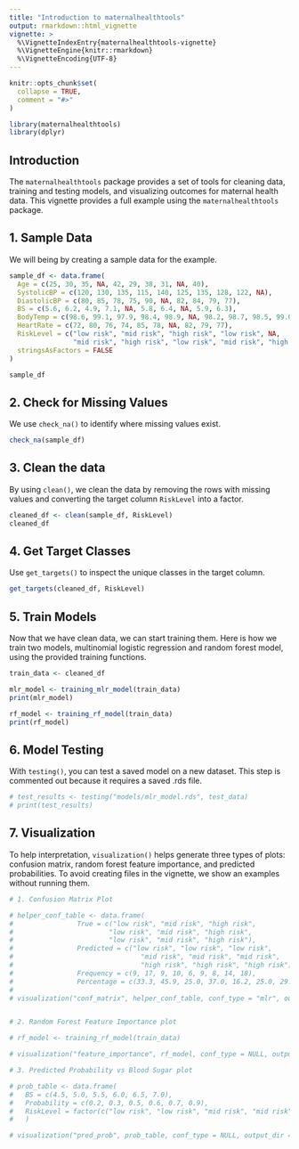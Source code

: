 ```yaml
---
title: "Introduction to maternalhealthtools"
output: rmarkdown::html_vignette
vignette: >
  %\VignetteIndexEntry{maternalhealthtools-vignette}
  %\VignetteEngine{knitr::rmarkdown}
  %\VignetteEncoding{UTF-8}
---
```


```r
knitr::opts_chunk$set(
  collapse = TRUE,
  comment = "#>"
)
```

```r
library(maternalhealthtools)
library(dplyr)
```

## Introduction

The `maternalhealthtools` package provides a set of tools for cleaning data, training and testing models, and visualizing outcomes for maternal health data. This vignette provides a full example using the `maternalhealthtools` package. 

## 1. Sample Data
We will being by creating a sample data for the example.
```r
sample_df <- data.frame(
  Age = c(25, 30, 35, NA, 42, 29, 38, 31, NA, 40),
  SystolicBP = c(120, 130, 135, 115, 140, 125, 135, 128, 122, NA),
  DiastolicBP = c(80, 85, 78, 75, 90, NA, 82, 84, 79, 77),
  BS = c(5.6, 6.2, 4.9, 7.1, NA, 5.8, 6.4, NA, 5.9, 6.3),
  BodyTemp = c(98.6, 99.1, 97.9, 98.4, 98.9, NA, 98.2, 98.7, 98.5, 99.0),
  HeartRate = c(72, 80, 76, 74, 85, 78, NA, 82, 79, 77),
  RiskLevel = c("low risk", "mid risk", "high risk", "low risk", NA,
                "mid risk", "high risk", "low risk", "mid risk", "high risk"),
  stringsAsFactors = FALSE
)

sample_df
```

## 2. Check for Missing Values
We use `check_na()` to identify where missing values exist.
```r
check_na(sample_df)
```

## 3. Clean the data
By using `clean()`, we clean the data by removing the rows with missing values and converting the target column `RiskLevel` into a factor.
```r
cleaned_df <- clean(sample_df, RiskLevel)
cleaned_df
```

## 4. Get Target Classes
Use `get_targets()` to inspect the unique classes in the target column.
```r
get_targets(cleaned_df, RiskLevel)
```

## 5. Train Models
Now that we have clean data, we can start training them. Here is how we train two models, multinomial logistic regression and random forest model, using the provided training functions. 

```r
train_data <- cleaned_df

mlr_model <- training_mlr_model(train_data)
print(mlr_model)
```

```r
rf_model <- training_rf_model(train_data)
print(rf_model)
```
## 6. Model Testing
With `testing()`, you can test a saved model on a new dataset. This step is commented out because it requires a saved .rds file.

```r
# test_results <- testing("models/mlr_model.rds", test_data)
# print(test_results)
```

## 7. Visualization
To help interpretation, `visualization()` helps generate three types of plots: confusion matrix, random forest feature importance, and predicted probabilities. To avoid creating files in the vignette, we show an examples without running them. 
```r
# 1. Confusion Matrix Plot

# helper_conf_table <- data.frame(
#                True = c("low risk", "mid risk", "high risk",
#                        "low risk", "mid risk", "high risk",
#                        "low risk", "mid risk", "high risk"),
#                Predicted = c("low risk", "low risk", "low risk",
#                                "mid risk", "mid risk", "mid risk",
#                                "high risk", "high risk", "high risk"),
#                Frequency = c(9, 17, 9, 10, 6, 9, 8, 14, 18),
#                Percentage = c(33.3, 45.9, 25.0, 37.0, 16.2, 25.0, 29.6, 37.8, 50.0))
#                
# visualization("conf_matrix", helper_conf_table, conf_type = "mlr", output_dir = "outputs")


# 2. Random Forest Feature Importance plot

# rf_model <- training_rf_model(train_data)

# visualization("feature_importance", rf_model, conf_type = NULL, output_dir = "outputs")

# 3. Predicted Probability vs Blood Sugar plot

# prob_table <- data.frame(
#   BS = c(4.5, 5.0, 5.5, 6.0, 6.5, 7.0),
#   Probability = c(0.2, 0.3, 0.5, 0.6, 0.7, 0.9),
#   RiskLevel = factor(c("low risk", "low risk", "mid risk", "mid risk", "high risk", "high risk"))
#   )

# visualization("pred_prob", prob_table, conf_type = NULL, output_dir = "outputs")
```




















